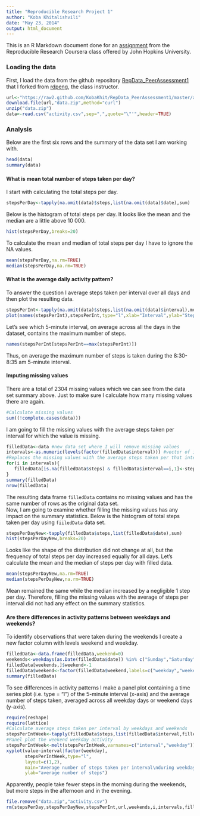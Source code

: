 ```yaml
---
title: "Reproducible Research Project 1"
author: "Koba Khitalishvili"
date: "May 23, 2014"
output: html_document
---
```


This is an R Markdown document done for an [assignment](https://github.com/KobaKhit/RepData_PeerAssessment1/blob/master/README.md) from the Reproducible Research Coursera class offered by John Hopkins University.

### Loading the data
First, I load the data from the github repository [RepData_PeerAssessment1](https://github.com/KobaKhit/RepData_PeerAssessment1) that I forked from [rdpeng](https://github.com/rdpeng), the class instructor.

```r
url<-"https://raw2.github.com/KobaKhit/RepData_PeerAssessment1/master/activity.zip"
download.file(url,"data.zip",method="curl")
unzip("data.zip")
data<-read.csv("activity.csv",sep=",",quote="\"'",header=TRUE)
```

### Analysis
Below are the first six rows and the summary of the data set I am working with.
```r
head(data)
summary(data)
```

#### What is mean total number of steps taken per day?
I start with calculating the total steps per day.
```r
stepsPerDay<-tapply(na.omit(data)$steps,list(na.omit(data)$date),sum)
```
Below is the histogram of total steps per day. It looks like the mean and the median are a little above 10 000.
```r
hist(stepsPerDay,breaks=20)
```
To calculate the mean and median of total steps per day I have to ignore the NA values.
```r
mean(stepsPerDay,na.rm=TRUE)
median(stepsPerDay,na.rm=TRUE)
```

#### What is the average daily activity pattern?
To answer the question I average steps taken per interval over all days and then plot the resulting data.
```r
stepsPerInt<-tapply(na.omit(data)$steps,list(na.omit(data)$interval),mean)
plot(names(stepsPerInt),stepsPerInt,type="l",xlab="Interval",ylab="Steps per interval")
```
Let's see which 5-minute interval, on average across all the days in the dataset, contains the maximum number of steps.
```r
names(stepsPerInt[stepsPerInt==max(stepsPerInt)])
```
Thus, on average the maximum number of steps is taken during the 8:30-8:35 am 5-minute interval.

#### Imputing missing values
There are a total of 2304 missing values which we can see from the data set summary above. Just to make sure  I calculate how many missing values there are again.
```r
#Calculate missing values
sum((!complete.cases(data)))
```
I am going to fill the missing values with the average steps taken per interval for which the value is missing.
```r
filledData<-data #new data set where I will remove missing values
intervals<-as.numeric(levels(factor(filledData$interval))) #vector of intervals
#Replaces the missing values with the average steps taken per that interval
for(i in intervals){
   filledData[is.na(filledData$steps) & filledData$interval==i,1]<-stepsPerInt[names(stepsPerInt)==i][[1]]
}
summary(filledData)
nrow(filledData)
```
The resulting data frame `filledData` contains no missing values and has the same number of rows as the original data set.  
Now, I am going to examine whether filling the missing values has any impact on the summary statistics. Below is the histogram of total steps taken per day using `fiiledData` data set.
```r
stepsPerDayNew<-tapply(filledData$steps,list(filledData$date),sum)
hist(stepsPerDayNew,breaks=20)
```
Looks like the shape of the distribution did not change at all, but the frequency of total steps per day increased equally for all days. Let's calculate the mean and the median of steps per day with filled data.
```r
mean(stepsPerDayNew,na.rm=TRUE)
median(stepsPerDayNew,na.rm=TRUE)
```
Mean remained the same while the median increased by a negligible 1 step per day. Therefore, filling the missing values with the average of steps per interval did not had any effect on the summary statistics.

#### Are there differences in activity patterns between weekdays and weekends?
To identify observations that were taken during the weekends I create a new factor column with levels weekend and weekday. 
```r
filledData<-data.frame(filledData,weekend=0)
weekends<-weekdays(as.Date(filledData$date)) %in% c("Sunday","Saturday")
filledData[weekends,]$weekend<-1
filledData$weekend<-factor(filledData$weekend,labels=c("weekday","weekend"))
summary(filledData)
```
To see differences in activity patterns I make a panel plot containing a time series plot (i.e. type = "l") of the 5-minute interval (x-axis) and the average number of steps taken, averaged across all weekday days or weekend days (y-axis).
```r
require(reshape)
require(lattice)
#Calculate average steps taken per interval by weekdays and weekends
stepsPerIntWeek<-tapply(filledData$steps,list(filledData$interval,filledData$weekend),mean)
#Panel plot the weekend weekday activity
stepsPerIntWeek<-melt(stepsPerIntWeek,varnames=c("interval","weekday"))
xyplot(value~interval|factor(weekday),
       stepsPerIntWeek,type="l",
       layout=c(1,2),
       main="Average number of steps taken per interval\nduring weekdays and weekends",
       ylab="average number of steps")
```
Apparently, people take fewer steps in the morning during the weekends, but more steps in the afternoon and in the evening.
```r
file.remove("data.zip","activity.csv")
rm(stepsPerDay,stepsPerDayNew,stepsPerInt,url,weekends,i,intervals,filledData,stepsPerIntWeek,theory)
```

